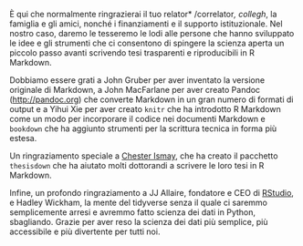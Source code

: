 È qui che normalmente ringrazierai il tuo relator* /correlator*, collegh*, la famiglia e gli amici, nonché i finanziamenti e il supporto istituzionale. Nel nostro caso, daremo le tesseremo le lodi alle persone che hanno sviluppato le idee e gli strumenti che ci consentono di spingere la scienza aperta un piccolo passo avanti scrivendo tesi trasparenti e riproducibili in R Markdown.

Dobbiamo essere grati a John Gruber per aver inventato la versione originale di Markdown, a John MacFarlane per aver creato Pandoc (<http://pandoc.org>) che converte Markdown in un gran numero di formati di output e a Yihui Xie per aver creato ` knitr` che ha introdotto R Markdown come un modo per incorporare il codice nei documenti Markdown e `bookdown` che ha aggiunto strumenti per la scrittura tecnica in forma più estesa.

Un ringraziamento speciale a [Chester Ismay](http://chester.rbind.io), che ha creato il pacchetto `thesisdown` che ha aiutato molti dottorandi a scrivere le loro tesi in R Markdown. 

Infine, un profondo ringraziamento a JJ Allaire, fondatore e CEO di [RStudio](http://rstudio.com), e Hadley Wickham, la mente del tidyverse senza il quale ci saremmo semplicemente arresi e avremmo fatto scienza dei dati in Python, sbagliando. Grazie per aver reso la scienza dei dati più semplice, più accessibile e più divertente per tutti noi.
\begin{flushright}
Niccolo Salvini \\
Campus Gemelli, Roma \\
5 Luglio 2022
\end{flushright}
